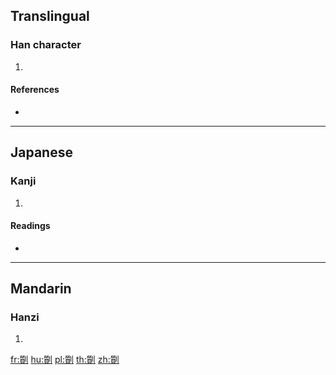 {{character info/new}}
==Translingual==

===Han character===
{{Han char|rn=18|rad=刀|as=15|sn=17|four=|canj=HCLN,XXHCL|ids=⿰質刂}}

# {{defn|Han|sort=刀15}}

====References====
* {{Han ref|kx=0145.250|dkj=02260|dj=0327.080|hdz=10362.020|uh=5295|ud=21141}}

----

==Japanese==

===Kanji===
{{ja-kanji|grade=|rs=刀15}}

# {{defn|lang=ja|sort=刀15}}

====Readings====
* {{ja-readings|on=[[しつ]] (shitsu), [[しち]] (shichi), [[ち]] (chi)|kun=[[わりふ]] (warifu), [[しち]] (shichi)}}

----

==Mandarin==

===Hanzi===
{{cmn-hanzi|pin=[[zhí]] ([[zhi2]])|wg=chih<sup>2</sup>}}

# {{defn|lang=cmn|sort=刀15}}

[[fr:劕]]
[[hu:劕]]
[[pl:劕]]
[[th:劕]]
[[zh:劕]]